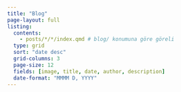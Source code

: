 ```yaml
---
title: "Blog"
page-layout: full
listing:
  contents:
    - posts/*/*/index.qmd # blog/ konumuna göre göreli
  type: grid
  sort: "date desc"
  grid-columns: 3
  page-size: 12
  fields: [image, title, date, author, description]
  date-format: "MMMM D, YYYY"
---
```

